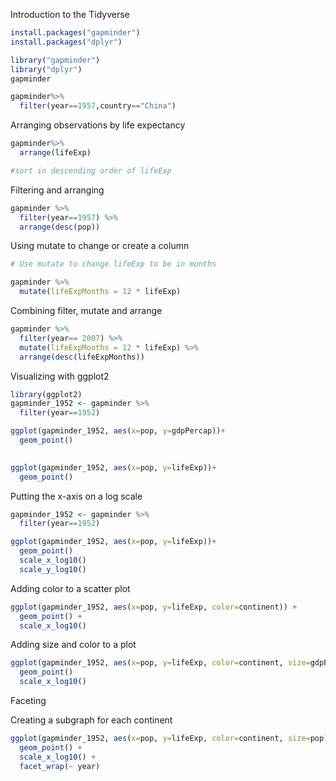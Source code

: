 Introduction to the Tidyverse

```{r}
install.packages("gapminder")
install.packages("dplyr")

library("gapminder")
library("dplyr")
gapminder

```
```{r}
gapminder%>%
  filter(year==1957,country=="China")
```
Arranging observations by life expectancy

```{r}
gapminder%>%
  arrange(lifeExp)

#sort in descending order of lifeExp


```
Filtering and arranging

```{r}
gapminder %>%
  filter(year==1957) %>%
  arrange(desc(pop))
```
Using mutate to change or create a column

```{r}
# Use mutate to change lifeExp to be in months

gapminder %>%
  mutate(lifeExpMonths = 12 * lifeExp)
```
Combining filter, mutate and arrange

```{r}
gapminder %>%
  filter(year== 2007) %>%
  mutate(lifeExpMonths = 12 * lifeExp) %>%
  arrange(desc(lifeExpMonths))

```
Visualizing with ggplot2

```{r}
library(ggplot2)
gapminder_1952 <- gapminder %>%
  filter(year==1952)

ggplot(gapminder_1952, aes(x=pop, y=gdpPercap))+
  geom_point()
  

```
```{r}
ggplot(gapminder_1952, aes(x=pop, y=lifeExp))+
  geom_point()

```
Putting the x-axis on a log scale

```{r}
gapminder_1952 <- gapminder %>%
  filter(year==1952)

ggplot(gapminder_1952, aes(x=pop, y=lifeExp))+
  geom_point()
  scale_x_log10()
  scale_y_log10()
```
Adding color to a scatter plot

```{r}
ggplot(gapminder_1952, aes(x=pop, y=lifeExp, color=continent)) +
  geom_point() +
  scale_x_log10()
```
Adding size and color to a plot

```{r}
ggplot(gapminder_1952, aes(x=pop, y=lifeExp, color=continent, size=gdpPercap)) +
  geom_point()
  scale_x_log10()
```
Faceting

Creating a subgraph for each continent

```{r}
ggplot(gapminder_1952, aes(x=pop, y=lifeExp, color=continent, size=pop)) +
  geom_point() +
  scale_x_log10() +
  facet_wrap(~ year)
 ```

